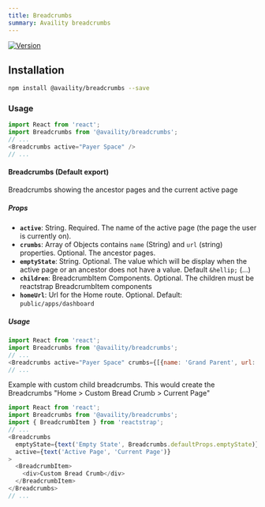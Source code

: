 ```yaml
---
title: Breadcrumbs
summary: Availity breadcrumbs
---
```


[![Version](https://img.shields.io/npm/v/@availity/breadcrumbs.svg?style=for-the-badge)](https://www.npmjs.com/package/@availity/breadcrumbs)

## Installation

```bash
npm install @availity/breadcrumbs --save
```

### Usage

```javascript
import React from 'react';
import Breadcrumbs from '@availity/breadcrumbs';
// ... 
<Breadcrumbs active="Payer Space" />
// ...
```

#### Breadcrumbs (Default export)
Breadcrumbs showing the ancestor pages and the current active page

##### Props

- **`active`**: String. Required. The name of the active page (the page the user is currently on).
- **`crumbs`**: Array of Objects contains `name` (String) and `url` (string) properties. Optional. The ancestor pages.
- **`emptyState`**: String. Optional. The value which will be display when the active page or an ancestor does not have a value. Default `&hellip;` (&hellip;)
- **`children`**: BreadcrumbItem Components. Optional. The children must be reactstrap BreadcrumbItem components
- **`homeUrl`**: Url for the Home route. Optional. Default: `public/apps/dashboard`

##### Usage

```javascript
import React from 'react';
import Breadcrumbs from '@availity/breadcrumbs';
// ... 
<Breadcrumbs active="Payer Space" crumbs={[{name: 'Grand Parent', url: '/grand-parent'}, {name: 'Parent', url: '/parent'}, ]} />
// ...
```

Example with custom child breadcrumbs. This would create the Breadcrumbs "Home > Custom Bread Crumb > Current Page"
```javascript
import React from 'react';
import Breadcrumbs from '@availity/breadcrumbs';
import { BreadcrumbItem } from 'reactstrap';
// ...
<Breadcrumbs
  emptyState={text('Empty State', Breadcrumbs.defaultProps.emptyState)}
  active={text('Active Page', 'Current Page')}
>
  <BreadcrumbItem>
    <div>Custom Bread Crumb</div>
  </BreadcrumbItem>
</Breadcrumbs>
// ...
```

